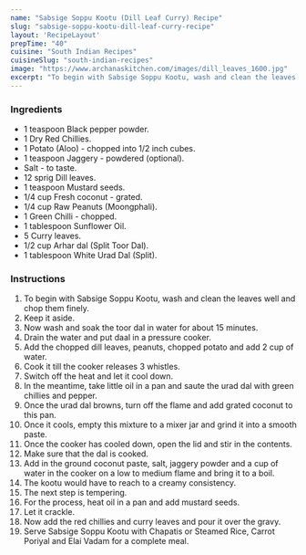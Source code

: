---
name: "Sabsige Soppu Kootu (Dill Leaf Curry) Recipe"
slug: "sabsige-soppu-kootu-dill-leaf-curry-recipe"
layout: 'RecipeLayout'
prepTime: "40"
cuisine: "South Indian Recipes"
cuisineSlug: "south-indian-recipes"
image: "https://www.archanaskitchen.com/images/dill_leaves_1600.jpg"
excerpt: "To begin with Sabsige Soppu Kootu, wash and clean the leaves well and chop them finely"
---

### Ingredients

- 1 teaspoon Black pepper powder.
- 1 Dry Red Chillies.
- 1 Potato (Aloo) - chopped into 1/2 inch cubes.
- 1 teaspoon Jaggery - powdered (optional).
- Salt - to taste.
- 12 sprig Dill leaves.
- 1 teaspoon Mustard seeds.
- 1/4 cup Fresh coconut - grated.
- 1/4 cup Raw Peanuts (Moongphali).
- 1 Green Chilli - chopped.
- 1 tablespoon Sunflower Oil.
- 5 Curry leaves.
- 1/2 cup Arhar dal (Split Toor Dal).
- 1 tablespoon White Urad Dal (Split).

### Instructions

1. To begin with Sabsige Soppu Kootu, wash and clean the leaves well and chop them finely.
1. Keep it aside.
1. Now wash and soak the toor dal in water for about 15 minutes.
1. Drain the water and put daal in a pressure cooker.
1. Add the chopped dill leaves, peanuts, chopped potato and add 2 cup of water.
1. Cook it till the cooker releases 3 whistles.
1. Switch off the heat and let it cool down.
1. In the meantime, take little oil in a pan and saute the urad dal with green chillies and pepper.
1. Once the urad dal  browns, turn off the flame and add grated coconut to this pan.
1. Once it cools, empty this mixture to a mixer jar and grind it into a smooth paste.
1. Once the cooker has cooled down, open the lid and stir in the contents.
1. Make sure that the dal is cooked.
1. Add in the ground coconut paste, salt, jaggery powder and a cup of water in the cooker on a low to medium flame and bring it to a boil.
1. The kootu would have to reach to a creamy consistency.
1. The next step is tempering.
1. For the process, heat oil in a pan and add mustard seeds.
1. Let it crackle.
1. Now add the red chillies and curry leaves and pour it over the gravy.
1. Serve Sabsige Soppu Kootu with Chapatis or Steamed Rice, Carrot Poriyal  and Elai Vadam for a complete meal.
